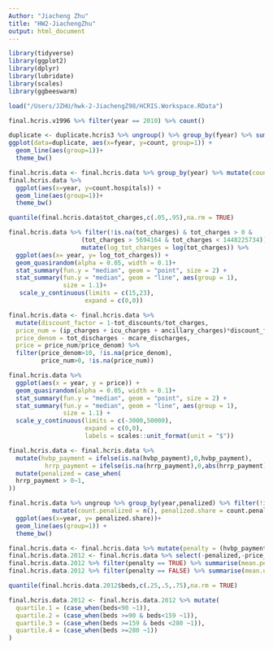 ```yaml
---
Author: "Jiacheng Zhu"
title: "HW2-JiachengZhu"
output: html_document
---
```

```r

library(tidyverse)
library(ggplot2)
library(dplyr)
library(lubridate)
library(scales)
library(ggbeeswarm)

load("/Users/JZHU/hwk-2-JiachengZ98/HCRIS.Workspace.RData")
```

```r
final.hcris.v1996 %>% filter(year == 2010) %>% count()
```

```r
duplicate <- duplicate.hcris3 %>% ungroup() %>% group_by(fyear) %>% summarise(count=n())
ggplot(data=duplicate, aes(x=fyear, y=count, group=1)) +
  geom_line(aes(group=1))+
  theme_bw()
```

```r
final.hcris.data <- final.hcris.data %>% group_by(year) %>% mutate(count.hospitals =n())
final.hcris.data %>% 
  ggplot(aes(x=year, y=count.hospitals)) +
  geom_line(aes(group=1))+
  theme_bw()

```


```r
quantile(final.hcris.data$tot_charges,c(.05,.95),na.rm = TRUE)

final.hcris.data %>% filter(!is.na(tot_charges) & tot_charges > 0 & 
                    (tot_charges > 5694164 & tot_charges < 1448225734))%>%
                    mutate(log_tot_charges = log(tot_charges)) %>%
  ggplot(aes(x= year, y= log_tot_charges)) +
  geom_quasirandom(alpha = 0.05, width = 0.1)+  
  stat_summary(fun.y = "median", geom = "point", size = 2) +
  stat_summary(fun.y = "median", geom = "line", aes(group = 1),
               size = 1.1)+
   scale_y_continuous(limits = c(15,23),
                     expand = c(0,0))

```


```r
final.hcris.data <- final.hcris.data %>% 
  mutate(discount_factor = 1-tot_discounts/tot_charges, 
  price_num = (ip_charges + icu_charges + ancillary_charges)*discount_factor - tot_mcare_payment,
  price_denom = tot_discharges - mcare_discharges, 
  price = price_num/price_denom) %>%   
  filter(price_denom>10, !is.na(price_denom), 
         price_num>0, !is.na(price_num))

final.hcris.data %>% 
  ggplot(aes(x = year, y = price)) +
  geom_quasirandom(alpha = 0.05, width = 0.1)+
  stat_summary(fun.y = "median", geom = "point", size = 2) +
  stat_summary(fun.y = "median", geom = "line", aes(group = 1),
               size = 1.1) +
  scale_y_continuous(limits = c(-3000,50000),
                     expand = c(0,0),
                     labels = scales::unit_format(unit = "$"))  

```

```r

final.hcris.data <- final.hcris.data %>% 
  mutate(hvbp_payment = ifelse(is.na(hvbp_payment),0,hvbp_payment),
          hrrp_payment = ifelse(is.na(hrrp_payment),0,abs(hrrp_payment)))%>%
  mutate(penalized = case_when(
  hrrp_payment > 0~1,
))

final.hcris.data %>% ungroup %>% group_by(year,penalized) %>% filter(!is.na(penalized)) %>%   
            mutate(count.penalized = n(), penalized.share = count.penalized / count.hospitals) %>%
  ggplot(aes(x=year, y= penalized.share))+
  geom_line(aes(group=1)) +
  theme_bw()

```


```r
final.hcris.data <- final.hcris.data %>% mutate(penalty = (hvbp_payment - hrrp_payment <0))
final.hcris.data.2012 <- final.hcris.data %>% select(-penalized,-price_denom,-price_num,-discount_factor) %>% filter(year == 2012)
final.hcris.data.2012 %>% filter(penalty == TRUE) %>% summarise(mean.penalized = mean(price))
final.hcris.data.2012 %>% filter(penalty == FALSE) %>% summarise(mean.unpenalized = mean(price))
```

```r
quantile(final.hcris.data.2012$beds,c(.25,.5,.75),na.rm = TRUE)

final.hcris.data.2012 <- final.hcris.data.2012 %>% mutate(
  quartile.1 = (case_when(beds<90 ~1)),
  quartile.2 = (case_when(beds >=90 & beds<159 ~1)),
  quartile.3 = (case_when(beds >=159 & beds <280 ~1)),
  quartile.4 = (case_when(beds >=280 ~1))
)
```

```r

```
